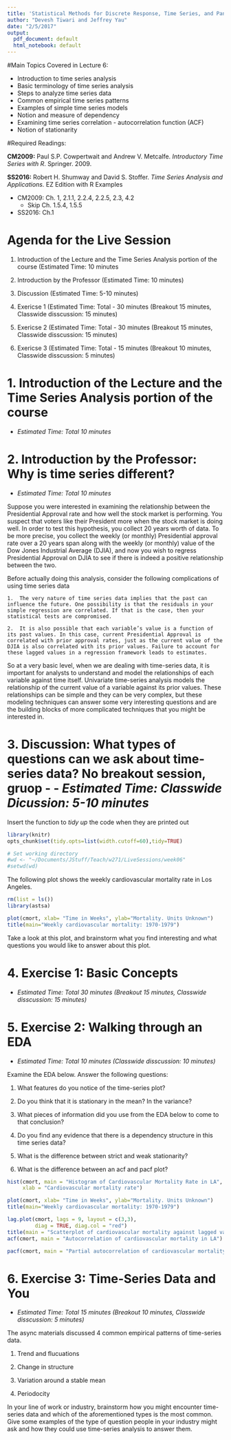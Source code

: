 ```yaml
---
title: 'Statistical Methods for Discrete Response, Time Series, and Panel Data: Live Session 6'
author: "Devesh Tiwari and Jeffrey Yau"
date: "2/5/2017"
output:
  pdf_document: default
  html_notebook: default
---
```


#Main Topics Covered in Lecture 6:

  - Introduction to time series analysis
  - Basic terminology of time series analysis
  - Steps to analyze time series data
  - Common empirical time series patterns
  - Examples of simple time series models
  - Notion and measure of dependency
  - Examining time series correlation - autocorrelation function (ACF)
  - Notion of stationarity

#Required Readings:

**CM2009:** Paul S.P. Cowpertwait and Andrew V. Metcalfe. *Introductory Time Series with R*. Springer. 2009. 

**SS2016:** Robert H. Shumway and David S. Stoffer. *Time Series Analysis and Applications.* EZ Edition with R Examples

  - CM2009: Ch. 1, 2.1.1, 2.2.4, 2.2.5, 2.3, 4.2
      - Skip Ch. 1.5.4, 1.5.5
  - SS2016: Ch.1


# Agenda for the Live Session

  1. Introduction of the Lecture and the Time Series Analysis portion of the course (Estimated Time: 10 minutes

  2. Introduction by the Professor (Estimated Time: 10 minutes)

  3. Discussion (Estimated Time: 5-10 minutes)

  4. Exericse 1 (Estimated Time: Total - 30 minutes (Breakout 15 minutes, Classwide disscussion: 15 minutes)
  
  5. Exericse 2 (Estimated Time: Total - 30 minutes (Breakout 15 minutes, Classwide disscussion: 15 minutes)

  6. Exericse 3 (Estimated Time: Total - 15 minutes (Breakout 10 minutes, Classwide disscussion: 5 minutes)



# 1. Introduction of the Lecture and the Time Series Analysis portion of the course
  - *Estimated Time: Total 10 minutes*

# 2. Introduction by the Professor: Why is time series different?
  - *Estimated Time: Total 10 minutes*

Suppose you were interested in examining the relationship between the Presidential Approval rate and how well the stock market is performing. You suspect that voters like their President more when the stock market is doing well. In order to test this hypothesis, you collect 20 years worth of data. To be more precise, you collect the weekly (or monthly) Presidential approval rate over a 20 years span along with the weekly (or monthly) value of the Dow Jones Industrial Average (DJIA), and now you wish to regress Presidential Approval on DJIA to see if there is indeed a positive relationship between the two.

Before actually doing this analysis, consider the following complications of using time series data

    1.	The very nature of time series data implies that the past can influence the future. One possibility is that the residuals in your simple regression are correlated. If that is the case, then your statistical tests are compromised.
    
    2.	It is also possible that each variable’s value is a function of its past values. In this case, current Presidential Approval is correlated with prior approval rates, just as the current value of the DJIA is also correlated with its prior values. Failure to account for these lagged values in a regression framework leads to estimates.

So at a very basic level, when we are dealing with time-series data, it is important for analysts to understand and model the relationships of each variable against time itself. Univariate time-series analysis models the relationship of the current value of a variable against its prior values. These relationships can be simple and they can be very complex, but these modeling techniques can answer some very interesting questions and are the building blocks of more complicated techniques that you might be interested in. 


# 3. Discussion: What types of questions can we ask about time-series data? No breakout session, gruop   -   - *Estimated Time: Classwide Dicussion: 5-10 minutes*

Insert the function to *tidy up* the code when they are printed out
```r
library(knitr)
opts_chunk$set(tidy.opts=list(width.cutoff=60),tidy=TRUE)
```


```r
# Set working directory
#wd <- "~/Documents/JStuff/Teach/w271/LiveSessions/week06" 
#setwd(wd)
```

The following plot shows the weekly cardiovascular mortality rate in Los Angeles.
```r
rm(list = ls())
library(astsa)

plot(cmort, xlab= "Time in Weeks", ylab="Mortality. Units Unknown")
title(main="Weekly cardiovascular mortality: 1970-1979") 
```

Take a look at this plot, and brainstorm what you find interesting and what questions you would like to answer about this plot.

# 4. Exercise 1: Basic Concepts
  - *Estimated Time: Total 30 minutes (Breakout 15 minutes, Classwide disscussion: 15 minutes)*
  
\textbf{What do we mean by the term "stochastic process" and what is the analalgous concept in generalized linear models?}

\textbf{Suppose you were interested in modeling the cardiovascular mortality data for forecasting purposes. You have a series of models to choose from (we will talk about why this is the case in great length in later sessions). Based on your prior experiences in linear regression and discrete response models, what are the characteristics of a good model?}


# 5. Exercise 2: Walking through an EDA
  - *Estimated Time: Total 10 minutes (Classwide disscussion: 10 minutes)*

Examine the EDA below. Answer the following questions:

1. What features do you notice of the time-series plot? 

2. Do you think that it is stationary in the mean? In the variance? 

3. What pieces of information did you use from the EDA below to come to that conclusion?

4. Do you find any evidence that there is a dependency structure in this time series data?

5. What is the difference between strict and weak stationarity?

6. What is the difference between an acf and pacf plot?


```r
hist(cmort, main = "Histogram of Cardiovascular Mortality Rate in LA",
     xlab = "Cardiovascular mortality rate")

plot(cmort, xlab= "Time in Weeks", ylab="Mortality. Units Unknown")
title(main="Weekly cardiovascular mortality: 1970-1979") 

lag.plot(cmort, lags = 9, layout = c(3,3),
         diag = TRUE, diag.col = "red")
title(main = "Scatterplot of cardiovascular mortality against lagged values")
acf(cmort, main = "Autocorrelation of cardiovascular mortality in LA")

pacf(cmort, main = "Partial autocorrelation of cardiovascular mortality in LA")
```

# 6. Exercise 3: Time-Series Data and You
  - *Estimated Time: Total 15 minutes (Breakout 10 minutes, Classwide disscussion: 5 minutes)*
  
The async materials discussed 4 common empirical patterns of time-series data.

  1. Trend and flucuations

  2. Change in structure

  3. Variation around a stable mean

  4. Periodocity

In your line of work or industry, brainstorm how you might encounter time-series data and which of the aforementioned types is the most common. Give some examples of the type of question people in your industry might ask and how they could use time-series analysis to answer them.
